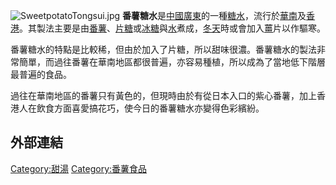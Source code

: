 {{unreferenced|time=2016-12-19T14:49:14+00:00}}
{{commonscat|Sweet potato soup}}
[[File:SweetpotatoTongsui.jpg|thumb]]
'''番薯糖水'''是[[中國|中國]][[廣東|廣東]]的一種[[糖水|糖水]]，流行於[[華南|華南]]及[[香港|香港]]。其製法主要是由[[番薯|番薯]]、[[片糖|片糖]]或[[冰糖|冰糖]]與[[水|水]]煮成，[[冬天|冬天]]時或會加入[[薑|薑]]片以作驅寒。

番薯糖水的特點是比較稀，但由於加入了片糖，所以甜味很濃。番薯糖水的製法非常簡單，而過往番薯在華南地區都很普遍，亦容易種植，所以成為了當地低下階層最普遍的食品。

過往在華南地區的番薯只有黃色的，但現時由於有從日本入口的紫心番薯，加上香港人在飲食方面喜愛搞花巧，使今日的番薯糖水亦變得色彩繽紛。

==外部連結==

{{Dessert-stub}}

[[Category:甜湯|Category:甜湯]]
[[Category:番薯食品|Category:番薯食品]]